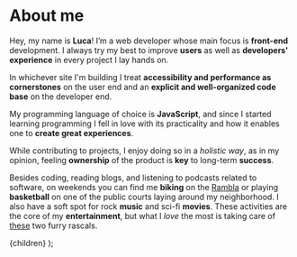 
# About me

Hey, my name is **Luca**! I’m a web developer whose main focus is **front-end** development. I always try my best to improve **users** as well as **developers'** **experience** in every project I lay hands on.

In whichever site I'm building I treat **accessibility and performance as cornerstones** on the user end and an **explicit and well-organized code base** on the developer end.

My programming language of choice is **JavaScript**, and since I started learning programming I fell in love with its practicality and how it enables one to **create great experiences**.

While contributing to projects, I enjoy doing so in a _holistic way_, as in my opinion, feeling **ownership** of the product is **key** to long-term **success**.

Besides coding, reading blogs, and listening to podcasts related to software, on weekends you can find me **biking** on the [Rambla](/rambla.jpg) or playing **basketball** on one of the public courts laying around my neighborhood. I also have a soft spot for rock **music** and sci-fi **movies**. These activities are the core of my **entertainment**, but what I _love_ the most is taking care of [these](/cats.gif) two furry rascals.

  <BlogLayout title="About me">{children}</BlogLayout>
);
